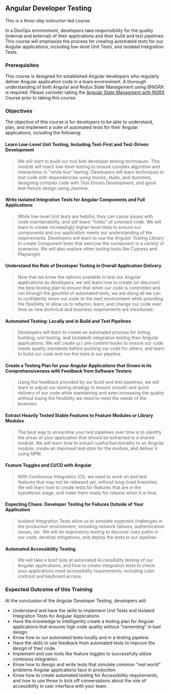 ## Angular Developer Testing

This is a _three-day_ instructor-led course.

In a DevOps environment, developers take responsibility for the quality (internal and external) of their applications and their build and test pipelines. This course will emphasize the process for creating automated tests for our Angular applications, including low-level Unit Tests, and Isolated Integration Tests.

### Prerequisites

This course is designed for established Angular developers who regularly deliver Angular application code in a team environment. A thorough understanding of both Angular and Redux State Management using @NGRX is required. Please consider taking the [Angular State Managment with NGRX](/angular-training/angular-ngrx) Course prior to taking this course.

### Objectives

The  objective of this course is for developers to be able to understand, plan, and implement a suite of automated tests for their Angular applications, including the following:

#### Learn Low-Level Unit Testing, Including Test-First and Test-Driven Development

> We will start to build our tool belt developer testing techniques. This module will teach low-level testing to ensure complex algorithm and interactions in "white box" testing. Developers will learn techniques to test code with dependencies using mocks, stubs, and dummies, designing complex code with Test-Driven Development, and good test-fixture design using Jasmine.

#### Write Isolated Integration Tests for Angular Components and Full Applications

> While low-level Unit tests are helpful, they can cause issues with code maintainability, and still leave "holes" of untested code. We will learn to create increasingly higher-level tests to ensure our components and our application meets our understanding of the requirements. Developers will learn to use the _Angular Testing Library_ to create Component tests that exercise the component in a variety of scenarios. We will also explore other testing tools like Cypress and Playwright.

#### Understand the Role of Developer Testing in Overall Application Delivery

> Now that we know the options available to test our Angular applications as developers, we will learn how to create (or discover) the best testing plan to ensure that when our code is committed and run through the _gauntlet_ of automated tests, we are doing all we can to confidently move our code to the next environment while providing the flexibility to allow us to refactor, learn, and change our code over time as new technical and business requirements are introduced.

#### Automated Testing: Locally and in Build and Test Pipelines

> Developers will learn to create an automated process for linting, building, unit testing, and (isolated) integration testing their Angular applications. We will create `git` pre-commit hooks to ensure our code meets quality standards before pushing our code for others, and learn to build our code and run the tests in our pipeline.

#### Create a Testing Plan for your Angular Applications that Grows in its Comprehensiveness with Feedback from Software Testers

> Using the feedback provided by our build and test pipelines, we will learn to adjust our testing strategy to ensure smooth and quick delivery of our code while maintaining and even increasing the quality without losing the flexibility we need to meet the needs of the business.

#### Extract Heavily Tested Stable Features to Feature Modules or Library Modules

> The best way to streamline your test pipelines over time is to identify the areas of your application that should be extracted to a shared module. We will learn how to extract useful functionality to an Angular module, create an improved test-plan for the module, and deliver it using NPM.

#### Feature Toggles and CI/CD with Angular

> With Continuous Integration (CI), we need to work on and test features that may not be released yet, without long-lived branches. We will learn how to create tests for features that are in the _hypothesis_ stage, and make them ready for release when it is time.

#### Expecting Chaos: Developer Testing for Failures Outside of Your Application

> Isolated Integration Tests allow us to _simulate_ expected challenges in the production environment, including network failures, authentication issues, etc. We will do exploratory testing to discover risky paths in our code, develop mitigations, and deploy the tests to our pipeline.

#### Automated Accessibility Testing

> We will take a brief look at automated Accessibility testing of our Angular applications, and how to create integration tests to check your applications meet accessibility requirements, including color contrast and keyboard access.

### Expected Outcome of this Training

At the conclusion of the Angular Developer Testing, developers will:

- Understand and have the skills to implement Unit Tests and Isolated Integration Tests for Angular Applications
- Have the knowledge to intelligently create a testing plan for Angular applications that ensures high code quality without "cementing" in bad design.
- Know how to run automated tests locally and in a testing pipeline.
- Have the skills to use feedback from automated tests to improve the design of their code.
- Implement and use tools like feature toggles to successfully utilize continous integration.
- Know how to design and write tests that simulate common "real world" problems Angular applications face in production.
- Know how to create automated testing for Accessibility requirements, and how to use those to kick off conversations about the role of accessibility in user interface with your team.
